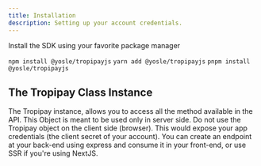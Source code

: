 ```yaml
---
title: Installation
description: Setting up your account credentials.
---
```



Install the SDK using your favorite package manager

<Tabs>
  <TabItem label="npm">
    <code>npm install @yosle/tropipayjs</code>
  </TabItem>
  <TabItem label="yarn">
    <code>yarn add @yosle/tropipayjs</code>
  </TabItem>
  <TabItem label="pnpm">
    <code>pnpm install @yosle/tropipayjs</code>
  </TabItem>
</Tabs>

## The Tropipay Class Instance

The Tropipay instance, allows you to access all the method available in the API.
This Object is meant to be used only in server side.
Do not use the Tropipay object on the client side (browser).
This would expose your app credentials (the client secret of your account).
You can create an endpoint at your back-end using express and consume it in your front-end,
or use SSR if you're using NextJS.
